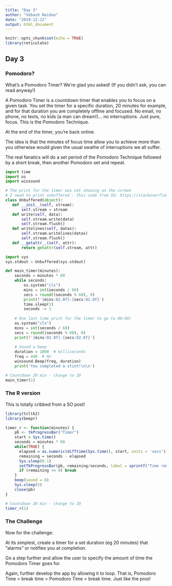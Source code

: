 ```yaml
---
title: "Day 3"
author: "Vebash Naidoo"
date: "2019-12-22"
output: html_document
---
```


```r
knitr::opts_chunk$set(echo = TRUE)
library(reticulate)
```

## Day 3
### Pomodoro?
What's a Pomodoro Timer? We're glad you asked! (If you didn't ask, you can read anyway!)

A Pomodoro Timer is a countdown timer that enables you to focus on a given task. You set the timer for a specific duration, 20 minutes for example, and for that duration you are completely offline and focused. No email, no phone, no texts, no kids (a man can dream!)... no interruptions. Just pure, focus. This is the Pomodoro Technique.

At the end of the timer, you're back online.

The idea is that the minutes of focus time allow you to achieve more than you otherwise would given the usual swathe of interruptions we all suffer.

The real fanatics will do a set period of the Pomodoro Technique followed by a short break, then another Pomodoro set and repeat.

```python
import time
import os
import winsound

# The print for the timer was not showing on the screen
# I need to print unbuffered - this code from SO: https://stackoverflow.com/questions/107705/disable-output-buffering
class Unbuffered(object):
   def __init__(self, stream):
       self.stream = stream
   def write(self, data):
       self.stream.write(data)
       self.stream.flush()
   def writelines(self, datas):
       self.stream.writelines(datas)
       self.stream.flush()
   def __getattr__(self, attr):
       return getattr(self.stream, attr)

import sys
sys.stdout = Unbuffered(sys.stdout)

def main_timer(minutes):
    seconds = minutes * 60
    while seconds:
        os.system("cls")
        mins = int(seconds / 60)
        secs = round((seconds % 60), 0)
        print(f'{mins:02.0f}:{secs:02.0f}')
        time.sleep(1)
        seconds -= 1
    
    # One last time print for the timer to go to 00:00!
    os.system("cls")
    mins = int(seconds / 60)
    secs = round((seconds % 60), 0)
    print(f'{mins:02.0f}:{secs:02.0f}')
    
    # Sound a beep
    duration = 1000  # milliseconds
    freq = 440  # Hz
    winsound.Beep(freq, duration)
    print('You completed a stint!\n\n')

# Countdown 20 min - change to 20
main_timer(1)
```

### The R version
This is totally cribbed from a SO post!
```r
library(tcltk2)
library(beepr)

timer_r <- function(minutes) {
    pb <- tkProgressBar("Timer")
    start = Sys.time()
    seconds = minutes * 60
    while(TRUE) {
      elapsed = as.numeric(difftime(Sys.time(), start, units = 'secs'))
      remaining = seconds - elapsed
      Sys.sleep(0.1)
      setTkProgressBar(pb, remaining/seconds, label = sprintf("Time remaining: %i seconds", round(remaining)))
      if (remaining <= 0) break
    }
    beep(sound = 8)
    Sys.sleep(5)
    close(pb)
}

# Countdown 20 min - change to 20
timer_r(1)

```


### The Challenge
Now for the challenge:

At its simplest, create a timer for a set duration (eg 20 minutes) that "alarms" or notifies you at completion.

Go a step further and allow the user to specify the amount of time the Pomodoro Timer goes for.

Again, further develop the app by allowing it to loop. That is, Pomodoro Time > break time > Pomodoro Time > break time. Just like the pros!

